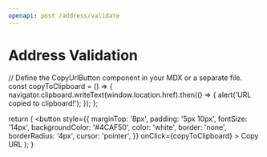 ```yaml
---
openapi: post /address/validate
---
```



# Address Validation

<CopyUrlButton />

<div>
  <!-- Additional API documentation content -->
</div>

// Define the CopyUrlButton component in your MDX or a separate file.
  const copyToClipboard = () => {
    navigator.clipboard.writeText(window.location.href).then(() => {
      alert('URL copied to clipboard!');
    });
  };

  return (
    <button
      style={{
        marginTop: '8px',
        padding: '5px 10px',
        fontSize: '14px',
        backgroundColor: '#4CAF50',
        color: 'white',
        border: 'none',
        borderRadius: '4px',
        cursor: 'pointer',
      }}
      onClick={copyToClipboard}
    >
      Copy URL
    </button>
  );
}
